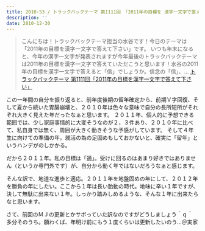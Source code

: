 ```yaml
---
title: 2010-53 / トラックバックテーマ 第1111回 「2011年の目標を 漢字一文字で答えて下さい」
description: ''
date: 2010-12-30
---
```



> こんにちは！トラックバックテーマ担当の水谷です！今日のテーマは「2011年の目標を漢字一文字で答えて下さい」です。
> いつも年末になると、今年の漢字一文字が発表されますが今年最後のトラックバックテーマは2011年の目標を漢字一文字で答えていただこうと思います！水谷の2011年の目標を漢字一文字で答えると「信」でしょうか。信念の「信」、...
[トラックバックテーマ 第1111回「2011年の目標を漢字一文字で答えて下さい」](http://blog.fc2.com/trackbacks/blog-entry-1108.html)

この一年間の自分を振り返ると、前年度後期の留年確定から、前期Ｖ字回復、そして夏から続いた胃腸崩壊と、２０１０年は色々な意味で自分の長所短所がそれぞれ大きく見えた年だったなぁと思います。
２０１１年、個人的に予想できる範囲では、少し家庭事情的に大変そうなのが２，３件あり、２０１０年に比べて、私自身では無く、周囲が大きく動きそうな予感がしています。
そして４年生に向けての準備の年。就活の為の足固めもしておかないと、確実に「留年」というハンデがのしかかる。

だから２０１１年。私の目標は「適」。受けに回るのはあまり好きではありません（というか専門外です）が、自分から動く年ではないだろうなぁと感じます。

そんな訳で、地道な進歩と適応。２０１１年を地盤固めの年にして、２０１２年を勝負の年にしたい。ここから１年は長い胎動の時代。地味に辛い１年ですが、決して無駄に出来ない１年。しっかり踏みしめるような、そんな１年に出来たらなと思います。

さて、前回のＭＪの更新とかサボっていた訳なのですがどうしましょう＾ｑ＾ 多分そのうち。願わくば、年明け前にもう１度くらいは更新したいのう…＠実家
